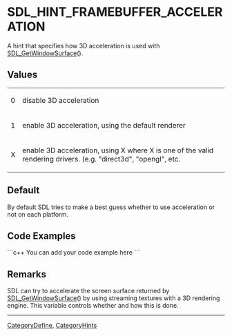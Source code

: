 <!-- pragma section-numbers off -->
<!-- pragma camelcase off -->

= SDL_HINT_FRAMEBUFFER_ACCELERATION =
A hint that specifies how 3D acceleration is used with [[SDL_GetWindowSurface]]().


== Values ==
{|
|0
|disable 3D acceleration
|-
|1
|enable 3D acceleration, using the default renderer
|-
|X
|enable 3D acceleration, using X where X is one of the valid rendering drivers.  (e.g. "direct3d", "opengl", etc.
|}

== Default ==
By default SDL tries to make a best guess whether to use acceleration or not on each platform.

== Code Examples ==
```c++
You can add your code example here
```

== Remarks ==
SDL can try to accelerate the screen surface returned by [[SDL_GetWindowSurface]]() by using streaming textures with a 3D rendering engine.  This variable controls whether and how this is done.

----
[[CategoryDefine]], [[CategoryHints]]
